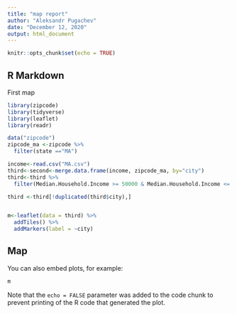 ```yaml
---
title: "map report"
author: "Aleksandr Pugachev"
date: "December 12, 2020"
output: html_document
---
```


```r
knitr::opts_chunk$set(echo = TRUE)
```

## R Markdown
First map

```r
library(zipcode)
library(tidyverse)
library(leaflet)
library(readr)

data("zipcode")
zipcode_ma <-zipcode %>% 
  filter(state =="MA")

income<-read.csv("MA.csv")
third<-second<-merge.data.frame(income, zipcode_ma, by="city")
third<-third %>% 
  filter(Median.Household.Income >= 50000 & Median.Household.Income <= 70000)

third <-third[!duplicated(third$city),]


m<-leaflet(data = third) %>%
  addTiles() %>%
  addMarkers(label = ~city) 


```

## Map

You can also embed plots, for example:

```r
m
```

Note that the `echo = FALSE` parameter was added to the code chunk to prevent printing of the R code that generated the plot.
